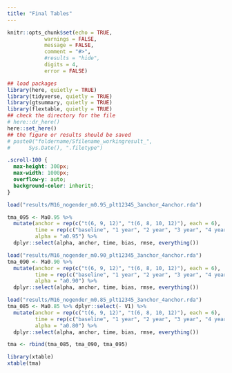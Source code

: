 ```yaml
---
title: "Final Tables"
---
```



```r
knitr::opts_chunk$set(echo = TRUE,
            warnings = FALSE,
            message = FALSE,
            comment = "#>",
            #results = "hide",
            digits = 4,
            error = FALSE)

## load packages
library(here, quietly = TRUE)
library(tidyverse, quietly = TRUE)
library(gtsummary, quietly = TRUE)
library(flextable, quietly = TRUE)
## check the directory for the file
# here::dr_here()
here::set_here()
## the figure or results should be saved 
# paste0("foldername/Sfilename_workingresult_", 
#      Sys.Date(), ".filetype")
```

```css
.scroll-100 {
  max-height: 300px;
  max-width: 1000px;
  overflow-y: auto;
  background-color: inherit;
}
```

```r
load("results/M16_nogender_m0.95_plt12345_3anchor_4anchor.rda")

tma_095 <- Ma0.95 %>% 
  mutate(anchor = rep(c("t(6, 9, 12)", "t(6, 8, 10, 12)"), each = 6),
         time = rep(c("baseline", "1 year", "2 year", "3 year", "4 year", "5 year"), 2),
         alpha = "a0.95") %>%
  dplyr::select(alpha, anchor, time, bias, rmse, everything()) 

load("results/M16_nogender_m0.90_plt12345_3anchor_4anchor.rda")
tma_090 <- Ma0.90 %>% 
  mutate(anchor = rep(c("t(6, 9, 12)", "t(6, 8, 10, 12)"), each = 6),
         time = rep(c("baseline", "1 year", "2 year", "3 year", "4 year", "5 year"), 2),
         alpha = "a0.90") %>%
  dplyr::select(alpha, anchor, time, bias, rmse, everything()) 

load("results/M16_nogender_m0.85_plt12345_3anchor_4anchor.rda")
tma_085 <- Ma0.85 %>% dplyr::select(- V1) %>%
  mutate(anchor = rep(c("t(6, 9, 12)", "t(6, 8, 10, 12)"), each = 6),
         time = rep(c("baseline", "1 year", "2 year", "3 year", "4 year", "5 year"), 2),
         alpha = "a0.80") %>%
  dplyr::select(alpha, anchor, time, bias, rmse, everything()) 

tma <- rbind(tma_085, tma_090, tma_095) 

```


```r
library(xtable)
xtable(tma)
```





